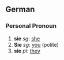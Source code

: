 ==German==
===Personal Pronoun===
#'''sie''' ''sg'': [[she]]
#'''Sie''' ''sg'': [[you]] (polite)
#'''sie''' ''pl'': [[they]]